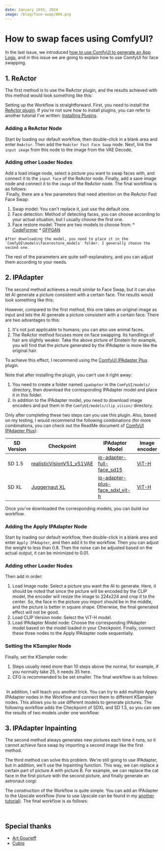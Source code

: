 ```yaml
---
date: January 16th, 2024
image: /blog/face-swap/004.png
---
```



# How to swap faces using ComfyUI?

In the last issue, we introduced [how to use ComfyUI to generate an App Logo](./generate-app-logo), and in this issue we are going to explain how to use ComfyUI for face swapping.

## 1. ReActor

The first method is to use the ReActor plugin, and the results achieved with this method would look something like this:
<br/>
<PhotoProvider>
  <PhotoView src="/blog/face-swap/006.png">
    <img src="/blog/face-swap/006.png" alt="" />
  </PhotoView>
</PhotoProvider>

Setting up the Workflow is straightforward. First, you need to install the [ReActor plugin](https://github.com/Gourieff/comfyui-reactor-node). If you're not sure how to install plugins, you can refer to another tutorial I've written: [Installing Plugins](../preparation-for-study/optional/custom-nodes).
<Steps>
  ### Adding a ReActor Node
  Start by loading our default workflow, then double-click in a blank area and enter `ReActor`. Then add the `ReActor Fast Face Swap` node. Next, link the `input image` from this node to the image from the VAE Decode.  
  ### Adding other Loader Nodes
  Add a load image node, select a picture you want to swap faces with, and connect it to the `input face` of the ReActor node. Finally, add a save image node and connect it to the `image` of the ReActor node.
  The final workflow is as follows:
  <br/>
  <PhotoProvider>
    <PhotoView src="/blog/face-swap/007.png">
      <img src="/blog/face-swap/007.png" alt="" />
    </PhotoView>
  </PhotoProvider>
  Finally, there are a few parameters that need attention on the ReActor Fast Face Swap:
  1. Swap model: You can't replace it, just use the default one.
  2. Face detection: Method of detecting faces, you can choose according to your actual situation, but I usually choose the first one.
  3. Face restore model: There are two models to choose from:
    * [CodeFormer](https://github.com/sczhou/CodeFormer/releases/download/v0.1.0/codeformer.pth)
    * [GFPGAN](https://github.com/TencentARC/GFPGAN/releases/download/v1.3.4/GFPGANv1.4.pth) 
    
    After downloading the model, you need to place it in the `ComfyUI\models\facerestore_models` folder. I generally choose the second one.  

  The rest of the parameters are quite self-explanatory, and you can adjust them according to your needs.
</Steps>

## 2. IPAdapter
The second method achieves a result similar to Face Swap, but it can also let AI generate a picture consistent with a certain face. The results would look something like this:
<br/>
<PhotoProvider>
  <PhotoView src="/blog/face-swap/001.png">
    <img src="/blog/face-swap/001.png" alt="" />
  </PhotoView>
</PhotoProvider>

However, compared to the first method, this one takes an original image as input and lets the AI generate a picture consistent with a certain face. There are two advantages to this:
1. It's not just applicable to humans; you can also use animal faces.
2. The ReActor method focuses more on face swapping. Its handlings of hair are slightly weaker. Take the above picture of Einstein for example, you will find that the picture generated by the IPAdapter is more like the original hair.

To achieve this effect, I recommend using the [ComfyUI IPAdapter Plus](https://github.com/cubiq/ComfyUI_IPAdapter_plus) plugin.

Note that after installing the plugin, you can't use it right away:
1. You need to create a folder named `ipadapter` in the `ComfyUI/models/` directory, then download the corresponding IPAdapter model and place it in this folder.
2. In addition to the IPAdapter model, you need to download image encoders and put them in the `ComfyUI/models/clip_vision/` directory.

Only after completing these two steps can you use this plugin. Also, based on my testing, I would recommend the following combinations (for more combinations, you can check out the ReadMe document of [ComfyUI IPAdapter Plus](https://github.com/cubiq/ComfyUI_IPAdapter_plus)):

| SD Version | Checkpoint | IPAdapter Model | Image encoder |
| --- | --- | --- | --- |
| SD 1.5 |[realisticVisionV51_v51VAE](https://huggingface.co/frankjoshua/realisticVisionV51_v51VAE/resolve/main/realisticVisionV51_v51VAE.safetensors?download=true)|[ip-adapter-full-face_sd15](https://huggingface.co/h94/IP-Adapter/resolve/main/models/ip-adapter-full-face_sd15.safetensors)|[ViT-H](https://huggingface.co/h94/IP-Adapter/resolve/main/models/image_encoder/model.safetensors)|
| SD XL | [Juggernaut XL](https://civitai.com/models/133005/juggernaut-xl)|[ip-adapter-plus-face_sdxl_vit-h](https://huggingface.co/h94/IP-Adapter/resolve/main/sdxl_models/ip-adapter-plus-face_sdxl_vit-h.safetensors)|[ViT-H](https://huggingface.co/h94/IP-Adapter/resolve/main/models/image_encoder/model.safetensors)|

Once you've downloaded the corresponding models, you can build our workflow.
<Steps>
  ### Adding the Apply IPAdapter Node
  Start by loading our default workflow, then double-click in a blank area and enter `Apply IPAdapter`, and then add it to the workflow. Then you can adjust the weight to less than 0.8. Then the noise can be adjusted based on the actual output, it can be minimized to 0.01.
  ### Adding other Loader Nodes
  Then add in order:
  1. Load Image node: Select a picture you want the AI to generate. Here, it should be noted that since the picture will be encoded by the CLIP model, the encoder will resize the image to 224x224 and crop it to the center. So, the face in the picture you import should be in the middle, and the picture is better in square shape. Otherwise, the final generated effect will not be good.
  2. Load CLIP Version node: Select the ViT-H model.
  3. Load IPAdapter Model node: Choose the corresponding IPAdapter model based on the model loaded in your Checkpoint.
  Finally, connect these three nodes to the Apply IPAdapter node sequentially.
  ### Setting the KSampler Node
  Finally, set the KSampler node:
  1. Steps usually need more than 10 steps above the normal, for example, if you normally take 25, it needs 35 here.
  2. CFG is recommended to be set smaller.
  The final workflow is as follows:
  <br/>
  <PhotoProvider>
    <PhotoView src="/blog/face-swap/002.png">
      <img src="/blog/face-swap/002.png" alt="" />
    </PhotoView>
  </PhotoProvider>
</Steps>
In addition, I will teach you another trick. You can try to add multiple Apply IPAdapter nodes in the Workflow and connect them to different KSampler nodes. This allows you to use different models to generate pictures. The following workflow adds the Checkpoint of SDXL and SD 1.5, so you can see the results of two models under one workflow:
<br/>
<PhotoProvider>
  <PhotoView src="/blog/face-swap/003.png">
    <img src="/blog/face-swap/003.png" alt="" />
  </PhotoView>
</PhotoProvider>

## 3. IPAdapter Inpainting
The second method always generates new pictures each time it runs, so it cannot achieve face swap by importing a second image like the first method.

The third method can solve this problem. We're still going to use IPAdapter, but in addition, we'll use the Inpainting function. This way, we can replace a certain part of picture A with picture B. For example, we can replace the cat face in the first picture with the second picture, and finally generate an astronaut corgi:
<br/>
<PhotoProvider>
  <PhotoView src="/blog/face-swap/004.png">
    <img src="/blog/face-swap/004.png" alt="" />
  </PhotoView>
</PhotoProvider>

The construction of the Workflow is quite simple. You can add an IPAdapter to the Upscale workflow (how to use Upscale can be found in my [another tutorial](../advanced/in-out-painting)). The final workflow is as follows:

<br/>
<PhotoProvider>
  <PhotoView src="/blog/face-swap/005.png">
    <img src="/blog/face-swap/005.png" alt="" />
  </PhotoView>
</PhotoProvider>

## Special thanks
* [Art Gourieff](https://github.com/Gourieff/comfyui-reactor-node)
* [Cubiq](https://github.com/cubiq/ComfyUI_IPAdapter_plus)

<Subscribe />
